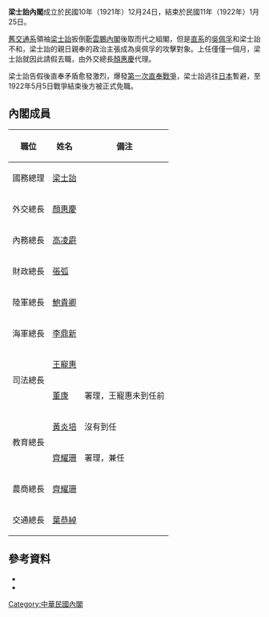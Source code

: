 '''梁士詒內閣'''成立於民國10年（1921年）12月24日，結束於民國11年（1922年）1月25日。

[[舊交通系|舊交通系]]領袖[[梁士詒|梁士詒]]扳倒[[第三次靳雲鵬內閣|靳雲鵬內閣]]後取而代之組閣，但是[[直系軍閥|直系]]的[[吳佩孚|吳佩孚]]和梁士詒不和，梁士詒的親日親奉的政治主張成為吳佩孚的攻擊對象。上任僅僅一個月，梁士詒就因此請假去職，由外交總長[[顏惠慶|顏惠慶]]代理。

梁士詒告假後直奉矛盾愈發激烈，爆發[[第一次直奉戰爭|第一次直奉戰爭]]，梁士詒逃往[[日本|日本]]暫避，至1922年5月5日戰爭結束後方被正式免職。

==內閣成員==
{| class="wikitable" border="1" cellspacing="0" cellpadding="1"
|-
! style="white-space:nowrap" |職位!!姓名!!備注
|-
!國務總理
|[[梁士詒|梁士詒]]
|-
!外交總長
|[[顏惠慶|顏惠慶]]
|-
!內務總長
|[[高凌霨|高凌霨]]
|-
!財政總長
|[[張弧|張弧]]
|-
!陸軍總長
|[[鮑貴卿|鮑貴卿]]
|-
!海軍總長
|[[李鼎新|李鼎新]]
|-
!rowspan="2"|司法總長
|[[王寵惠|王寵惠]]
|-
|[[董康|董康]]||署理，王寵惠未到任前
|-
!rowspan="2"|教育總長
|[[黃炎培|黃炎培]]||沒有到任
|-
|[[齊耀珊|齊耀珊]]||署理，兼任
|-
!農商總長
|[[齊耀珊|齊耀珊]]
|-
!交通總長
|[[葉恭綽|葉恭綽]]
|}

==參考資料==
* <span style="font-size:90%;">{{Cite book<!--|和書-->|author =约法会议秘书厅编 |title =约法会议纪录|year = 1915|publisher =约法会议秘书厅|location=北京|isbn = }}</span>
*{{cite book |author=謝彬 |authorlink= |coauthors= |title=民國政黨史 |year=1924年 |publisher=上海學術研究會叢書部 |location= |isbn=978-7-101-05531-3 }}

{{北洋時期內閣|第三次靳雲鵬內閣|梁士詒內閣|1921年12月24日—1922年1月25日|顏惠慶臨時內閣}}

{{DEFAULTSORT:Liang Shiyi}}
[[Category:中華民國內閣|Category:中華民國內閣]]